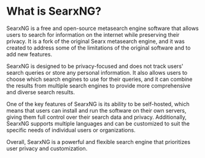 # What is SearxNG?

SearxNG is a free and open-source metasearch engine software that allows users to search for 
information on the internet while preserving their privacy. It is a fork of the original 
Searx metasearch engine, and it was created to address some of the limitations of the 
original software and to add new features.

SearxNG is designed to be privacy-focused and does not track users' search queries or store 
any personal information. It also allows users to choose which search engines to use for their 
queries, and it can combine the results from multiple search engines to provide more 
comprehensive and diverse search results.

One of the key features of SearxNG is its ability to be self-hosted, which means that users can 
install and run the software on their own servers, giving them full control over their search 
data and privacy. Additionally, SearxNG supports multiple languages and can be customized to suit 
the specific needs of individual users or organizations.

Overall, SearxNG is a powerful and flexible search engine that prioritizes user privacy and customization.